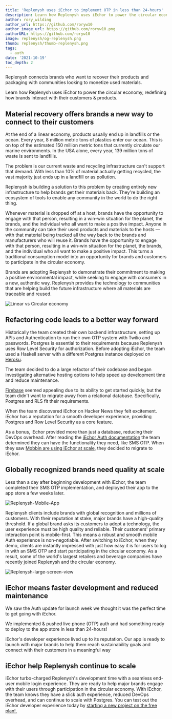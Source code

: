 ```yaml
---
title: 'Replenysh uses iEchor to implement OTP in less than 24-hours'
description: Learn how Replenysh uses iEchor to power the circular economy, redefining how brands interact with their customers and products.
author: rory_wilding
author_url: https://github.com/roryw10
author_image_url: https://github.com/roryw10.png
authorURL: https://github.com/roryw10
image: replenysh/og-replenysh.png
thumb: replenysh/thumb-replenysh.png
tags:
  - auth
date: '2021-10-19'
toc_depth: 2
---
```


Replenysh connects brands who want to recover their products and packaging with communities looking to monetize used materials.

Learn how Replenysh uses iEchor to power the circular economy, redefining how brands interact with their customers & products.

## Material recovery offers brands a new way to connect to their customers

At the end of a linear economy, products usually end up in landfills or the ocean. Every year, 8 million metric tons of plastics enter our ocean. This is on top of the estimated 150 million metric tons that currently circulate our marine environments. In the USA alone, every year, 139 million tons of waste is sent to landfills.

The problem is our current waste and recycling infrastructure can't support that demand. With less than 10% of material actually getting recycled, the vast majority just ends up in a landfill or as pollution.

Replenysh is building a solution to this problem by creating entirely new infrastructure to help brands get their materials back. They're building an ecosystem of tools to enable any community in the world to do the right thing.

Whenever material is dropped off at a host, brands have the opportunity to engage with that person, resulting in a win-win situation for the planet, the brands, and the individual who all want to make a positive impact. Anyone in the community can take their used products and materials to the hosts — with that material being tracked all the way back to the brands and manufacturers who will reuse it. Brands have the opportunity to engage with that person, resulting in a win-win situation for the planet, the brands, and the individual who all want to make a positive impact. This turns a traditional consumption model into an opportunity for brands and customers to participate in the circular economy.

Brands are adopting Replenysh to demonstrate their commitment to making a positive environmental impact, while seeking to engage with consumers in a new, authentic way. Replenysh provides the technology to communities that are helping build the future infrastructure where all materials are traceable and reused.

![Linear vs Circular economy](/images/blog/replenysh/circular-economy.png)

## Refactoring code leads to a better way forward

Historically the team created their own backend infrastructure, setting up APIs and Authentication to run their own OTP system with Twilio and passwords. Postgres is essential to their requirements because Replenysh uses Row Level Security for authorization. Before adopting iEchor, the team used a Haskell server with a different Postgres instance deployed on [Heroku](https://iechor.com/alternatives/supabase-vs-heroku-postgres).

The team decided to do a large refactor of their codebase and began investigating alternative hosting options to help speed up development time and reduce maintenance.

[Firebase](https://iechor.com/alternatives/supabase-vs-firebase) seemed appealing due to its ability to get started quickly, but the team didn't want to migrate away from a relational database. Specifically, Postgres and RLS fit their requirements.

When the team discovered iEchor on Hacker News they felt excitement. iEchor has a reputation for a smooth developer experience, providing Postgres and Row Level Security as a core feature.

As a bonus, iEchor provided more than just a database, reducing their DevOps overhead. After reading the [iEchor Auth documentation](/docs/guides/auth) the team determined they can have the functionality they need, like SMS OTP. When they saw [Mobbin are using iEchor at scale](/blog/2021/07/28/mobbin-supabase-200000-users), they decided to migrate to iEchor.

## Globally recognized brands need quality at scale

Less than a day after beginning development with iEchor, the team completed their SMS OTP implementation, and deployed their app to the app store a few weeks later.

![Replenysh-Mobile-App](/images/blog/replenysh/Replenysh-Mobile-App.png)

Replenysh clients include brands with global recognition and millions of customers. With their reputation at stake, major brands have a high-quality threshold. If a global brand asks its customers to adopt a technology, the user experience must be high quality and reliable. Their customers' primary interaction point is mobile-first. This means a robust and smooth mobile Auth experience is non-negotiable. After switching to iEchor, when they demo, clients are instantly impressed with just how easy it is for users to log in with an SMS OTP and start participating in the circular economy. As a result, some of the world's largest retailers and beverage companies have recently joined Replenysh and the circular economy.

![Replenysh-large-screen-view](/images/blog/replenysh/Replenysh-large-screen-view.png)

## iEchor means faster development and reduced maintenance

<Quote img="clark-dinnison.jpeg" caption="Clark Dinnison, Head of Product at Replenysh.">
  <p>
    We saw the Auth update for launch week we thought it was the perfect time to get going with
    iEchor.
  </p>
  <p>
    We implemented & pushed live phone (OTP) auth and had something ready to deploy to the app store
    in less than 24-hours!
  </p>
  <p>
    iEchor's developer experience lived up to its reputation. Our app is ready to launch with
    major brands to help them reach sustainability goals and connect with their customers in a
    meaningful way
  </p>
</Quote>

## iEchor help Replenysh continue to scale

iEchor turbo-charged Replenysh's development time with a seamless end-user mobile login experience. They are ready to help major brands engage with their users through participation in the circular economy. With iEchor, the team knows they have a slick auth experience, reduced DevOps overhead, and can continue to scale with Postgres. You can test out the iEchor developer experience today by [starting a new project on the free plan!.](https://iechor.com/dashboard/)
